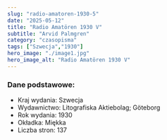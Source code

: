 ```yaml
---
slug: "radio-amatoren-1930-5"
date: "2025-05-12"
title: "Radio Amatören 1930 V"
subtitle: "Arvid Palmgren"
category: "czasopisma"
tags: ["Szwecja","1930"]
hero_image: "./image1.jpg"
hero_image_alt: "Radio Amatören 1930 V"
---
```


### Dane podstawowe:

- Kraj wydania: Szwecja
- Wydawnictwo: Litografiska Aktiebolag; Göteborg
- Rok wydania: 1930
- Okładka: Miękka
- Liczba stron: 137
